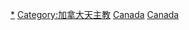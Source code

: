 [[Category:加拿大教堂|*]]
[[Category:加拿大天主教|Category:加拿大天主教]]
[[Category:北美洲天主教堂|Canada]]
[[Category:各国天主教堂|Canada]]